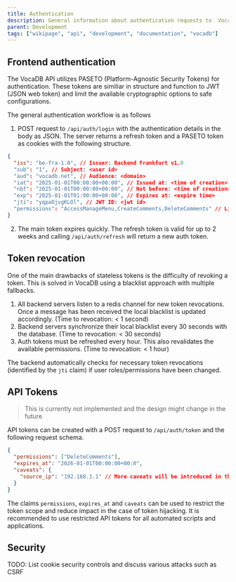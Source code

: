 ```yaml
---
title: Authentication
description: General information about authentication requests to  VocaDB's public API
parent: Development
tags: ["wikipage", "api", "development", "documentation", "vocadb"]
---
```


## Frontend authentication

The VocaDB API utilizes PASETO (Platform-Agnostic Security Tokens) for authentication. These tokens are similiar in structure
and function to JWT (JSON web token) and limit the available cryptographic options to safe configurations.

The general authentication workflow is as follows

1. POST request to `/api/auth/login` with the authentication details in the body as JSON. The server returns a refresh token and a PASETO token as cookies with the following structure.

```json
{
  "iss": "be-fra-1.0", // Issuer: Backend Frankfurt v1.0
  "sub": "1", // Subject: <user id>
  "aud": "vocadb.net", // Audience: <domain>
  "iat": "2025-01-01T00:00:00+00:00", // Issued at: <time of creation>
  "nbf": "2025-01-01T00:00:00+00:00", // Not before: <time of creation>
  "exp": "2025-01-01T01:00:00+00:00", // Expires at: <expire time>
  "jti": "yqpaOjvgKLOl", // JWT ID: <jwt id>
  "permissions": "AccessManageMenu,CreateComments,DeleteComments" // List of VocaDB permissions
}
```

2. The main token expires quickly. The refresh token is valid for up to 2 weeks and calling `/api/auth/refresh` will return a new auth token.

## Token revocation

One of the main drawbacks of stateless tokens is the difficulty of revoking a token. This is solved in VocaDB using a blacklist approach with multiple fallbacks.

1. All backend servers listen to a redis channel for new token revocations. Once a message has been received the local blacklist is updated accordingly. (Time to revocation: < 1 second)
2. Backend servers synchronize their local blacklist every 30 seconds with the database. (Time to revocation: < 30 seconds)
3. Auth tokens must be refreshed every hour. This also revalidates the available permissions. (Time to revocation: < 1 hour)

The backend automatically checks for necessary token revocations (identified by the `jti` claim) if user roles/permissions have been changed.

## API Tokens

> This is currently not implemented and the design might change in the future

API tokens can be created with a POST request to `/api/auth/token` and the following request schema.

```json
{
  "permissions": ["DeleteComments"],
  "expires_at": "2026-01-01T00:00:00+00:0",
  "caveats": {
    "source_ip": "192.168.1.1" // More caveats will be introduced in the future
  }
}
```

The claims `permissions`, `expires_at` and `caveats` can be used to restrict the token scope and reduce impact in the case of token hijacking.
It is recommended to use restricted API tokens for all automated scripts and applications.

## Security

TODO: List cookie security controls and discuss various attacks such as CSRF
